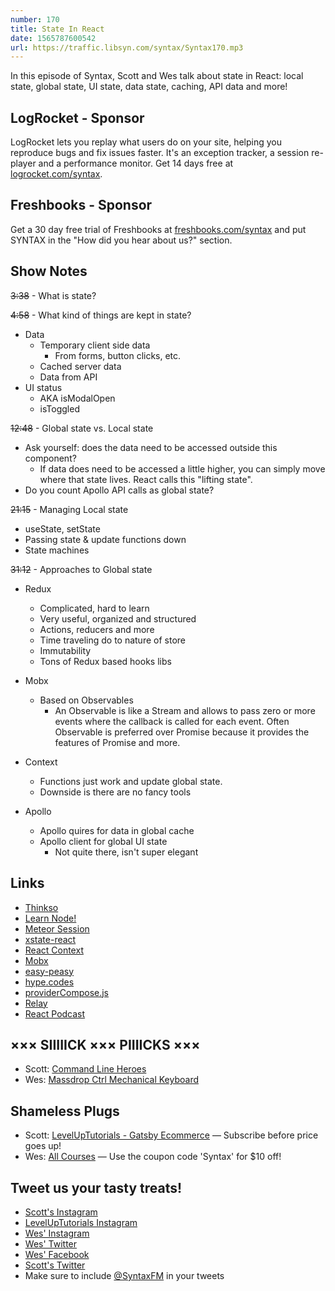 ```yaml
---
number: 170
title: State In React
date: 1565787600542
url: https://traffic.libsyn.com/syntax/Syntax170.mp3
---
```


In this episode of Syntax, Scott and Wes talk about state in React: local state, global state, UI state, data state, caching, API data and more!

## LogRocket - Sponsor

LogRocket lets you replay what users do on your site, helping you reproduce bugs and fix issues faster. It's an exception tracker, a session re-player and a performance monitor. Get 14 days free at [logrocket.com/syntax](https://logrocket.com/syntax).

## Freshbooks - Sponsor

Get a 30 day free trial of Freshbooks at [freshbooks.com/syntax](https://freshbooks.com/syntax) and put SYNTAX in the "How did you hear about us?" section.

## Show Notes

~~3:38~~ - What is state?

~~4:58~~ - What kind of things are kept in state?

* Data
    * Temporary client side data
        * From forms, button clicks, etc.
    * Cached server data
    * Data from API
* UI status
    * AKA isModalOpen
    * isToggled

~~12:48~~ - Global state vs. Local state

* Ask yourself: does the data need to be accessed outside this component?
	* If data does need to be accessed a little higher, you can simply move where that state lives. React calls this "lifting state".
* Do you count Apollo API calls as global state?

~~21:15~~ - Managing Local state

* useState, setState
* Passing state & update functions down
* State machines

~~31:12~~ - Approaches to Global state

* Redux
    * Complicated, hard to learn
    * Very useful, organized and structured
    * Actions, reducers and more
    * Time traveling do to nature of store
    * Immutability
    * Tons of Redux based hooks libs
* Mobx
    * Based on Observables
        * An Observable is like a Stream and allows to pass zero or more events where the callback is called for each event. Often Observable is preferred over Promise because it provides the features of Promise and more.
* Context
    * Functions just work and update global state.
    * Downside is there are no fancy tools

* Apollo
    * Apollo quires for data in global cache
    * Apollo client for global UI state
        * Not quite there, isn't super elegant

## Links
* [Thinkso](https://thinkso.com/)
* [Learn Node!](https://wesbos.com/learn-node/)
* [Meteor Session](https://docs.meteor.com/api/session.html)
* [xstate-react](https://github.com/davidkpiano/xstate/tree/master/packages/xstate-react#readme)
* [React Context](https://reactjs.org/docs/context.html)
* [Mobx](https://mobx.js.org/)
* [easy-peasy](https://github.com/ctrlplusb/easy-peasy)
* [hype.codes](https://hype.codes/)
* [providerCompose.js](https://gist.github.com/stolinski/2d9545e19dd67bda64143cb1aae04ac0)
* [Relay](https://relay.dev/)
* [React Podcast](https://reactpodcast.simplecast.fm/)

## ××× SIIIIICK ××× PIIIICKS ×××
* Scott: [Command Line Heroes](https://www.redhat.com/en/command-line-heroes)
* Wes: [Massdrop Ctrl Mechanical Keyboard](https://drop.com/buy/massdrop-ctrl-mechanical-keyboard)

## Shameless Plugs
* Scott: [LevelUpTutorials - Gatsby Ecommerce](https://www.leveluptutorials.com/pro) — Subscribe before price goes up!
* Wes: [All Courses](https://wesbos.com/courses/) — Use the coupon code 'Syntax' for $10 off!

## Tweet us your tasty treats!
* [Scott's Instagram](https://www.instagram.com/stolinski/)
* [LevelUpTutorials Instagram](https://www.instagram.com/LevelUpTutorials/)
* [Wes' Instagram](https://www.instagram.com/wesbos/)
* [Wes' Twitter](https://twitter.com/wesbos)
* [Wes' Facebook](https://www.facebook.com/wesbos.developer)
* [Scott's Twitter](https://twitter.com/stolinski)
* Make sure to include [@SyntaxFM](https://twitter.com/SyntaxFM) in your tweets